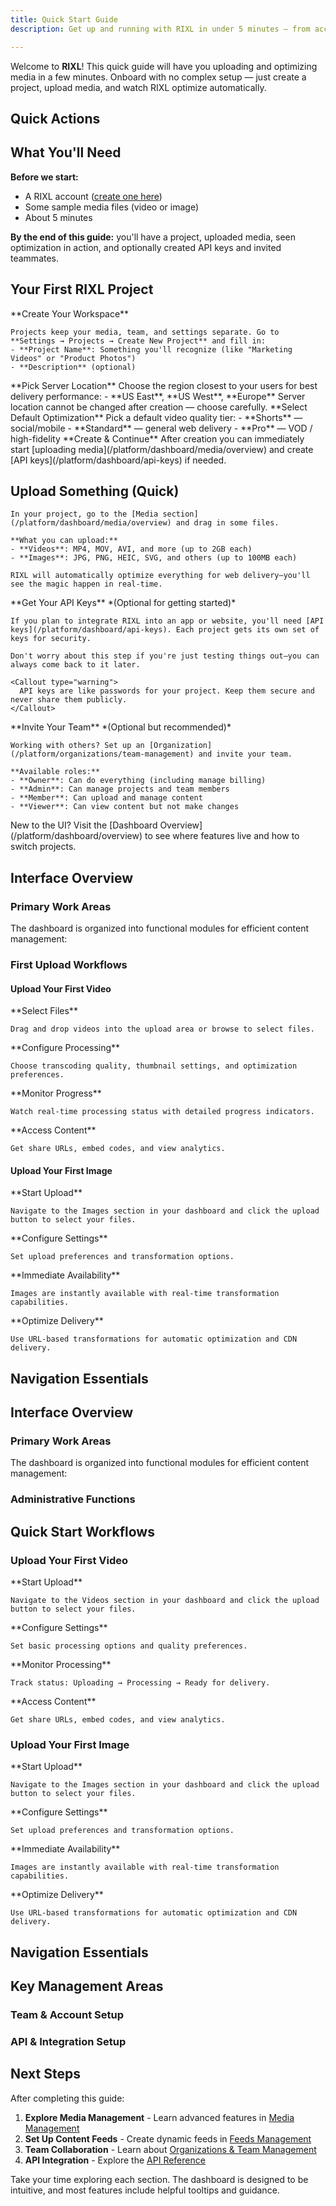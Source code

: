 ```yaml
---
title: Quick Start Guide
description: Get up and running with RIXL in under 5 minutes — from account setup to uploading your first media.

---
```



Welcome to **RIXL**! This quick guide will have you uploading and optimizing media in a few minutes. Onboard with no complex setup — just create a project, upload media, and watch RIXL optimize automatically.

## Quick Actions

<div className="grid gap-6 sm:grid-cols-2 lg:grid-cols-3">
  <InteractiveCard
    title="Create Project"
    description="Set up your first workspace for media organization."
    href="/platform/dashboard/projects/overview"
    icon="FolderPlus"
  />
  <InteractiveCard
    title="Upload Media"
    description="Start optimizing videos and images immediately."
    href="/platform/dashboard/media/overview"
    icon="Upload"
  />
  <InteractiveCard
    title="Generate API Key"
    description="Get keys for integrating RIXL into your apps."
    href="/platform/dashboard/api-keys"
    icon="Key"
  />
</div>

## What You'll Need

**Before we start:**
- A RIXL account ([create one here](https://app.rixl.com))
- Some sample media files (video or image)
- About 5 minutes

**By the end of this guide:** you'll have a project, uploaded media, seen optimization in action, and optionally created API keys and invited teammates.

## Your First RIXL Project

<Steps>
  <Step>
    **Create Your Workspace**
    
    Projects keep your media, team, and settings separate. Go to **Settings → Projects → Create New Project** and fill in:
    - **Project Name**: Something you'll recognize (like "Marketing Videos" or "Product Photos")
    - **Description** (optional)

  <Step>
    **Pick Server Location**  
    Choose the region closest to your users for best delivery performance:
    - **US East**, **US West**, **Europe**  
    <Callout type="warning">
      Server location cannot be changed after creation — choose carefully.
    </Callout>

  <Step>
    **Select Default Optimization**  
    Pick a default video quality tier:
    - **Shorts** — social/mobile  
    - **Standard** — general web delivery  
    - **Pro** — VOD / high-fidelity
  </Step>
  <Step>
    **Create & Continue**  
    After creation you can immediately start [uploading media](/platform/dashboard/media/overview) and create [API keys](/platform/dashboard/api-keys) if needed.
  </Step>

  </Step>


  ## Upload Something (Quick)
    
    In your project, go to the [Media section](/platform/dashboard/media/overview) and drag in some files.
    
    **What you can upload:**
    - **Videos**: MP4, MOV, AVI, and more (up to 2GB each)
    - **Images**: JPG, PNG, HEIC, SVG, and others (up to 100MB each)
    
    RIXL will automatically optimize everything for web delivery—you'll see the magic happen in real-time.
  
  </Step>
  <Step>
    **Get Your API Keys** *(Optional for getting started)*
    
    If you plan to integrate RIXL into an app or website, you'll need [API keys](/platform/dashboard/api-keys). Each project gets its own set of keys for security.
    
    Don't worry about this step if you're just testing things out—you can always come back to it later.
    
    <Callout type="warning">
      API keys are like passwords for your project. Keep them secure and never share them publicly.
    </Callout>
  </Step>
  <Step>
    **Invite Your Team** *(Optional but recommended)*
    
    Working with others? Set up an [Organization](/platform/organizations/team-management) and invite your team.
    
    **Available roles:**
    - **Owner**: Can do everything (including manage billing)
    - **Admin**: Can manage projects and team members
    - **Member**: Can upload and manage content
    - **Viewer**: Can view content but not make changes
  </Step>
</Steps>

<Callout type="tip">
New to the UI? Visit the [Dashboard Overview](/platform/dashboard/overview) to see where features live and how to switch projects.
</Callout>

## Interface Overview

### Primary Work Areas

The dashboard is organized into functional modules for efficient content management:

<div className="grid gap-4 sm:grid-cols-2 lg:grid-cols-4 mt-6">
  <InfoCard 
    title="Project Home" 
    description="Dashboard overview with usage metrics and quick actions"
    icon="BookOpen"
  />
  <InfoCard 
    title="Video Library" 
    description="Upload, transcode, and manage video content"
    icon="Video"
  />
  <InfoCard 
    title="Image Library" 
    description="Upload and process images with real-time transformations"
    icon="Image"
  />
  <InfoCard 
    title="Content Feeds" 
    description="Organize content into structured feeds"
    icon="Activity"
  />
</div>

### First Upload Workflows

#### Upload Your First Video

<Steps>
  <Step>
    **Select Files**
    
    Drag and drop videos into the upload area or browse to select files.
  </Step>
  <Step>
    **Configure Processing**
    
    Choose transcoding quality, thumbnail settings, and optimization preferences.
  </Step>
  <Step>
    **Monitor Progress**
    
    Watch real-time processing status with detailed progress indicators.
  </Step>
  <Step>
    **Access Content**
    
    Get share URLs, embed codes, and view analytics.
  </Step>
</Steps>

#### Upload Your First Image

<Steps>
  <Step>
    **Start Upload**
    
    Navigate to the Images section in your dashboard and click the upload button to select your files.
  </Step>
  <Step>
    **Configure Settings**
    
    Set upload preferences and transformation options.
  </Step>
  <Step>
    **Immediate Availability**
    
    Images are instantly available with real-time transformation capabilities.
  </Step>
  <Step>
    **Optimize Delivery**
    
    Use URL-based transformations for automatic optimization and CDN delivery.
  </Step>
</Steps>

## Navigation Essentials

<div className="grid gap-6 sm:grid-cols-3 mt-6">
  <InfoCard 
    title="Project Switching" 
    description="Use the project selector in the sidebar to switch between projects"
    icon="Workflow"
  />
  <InfoCard 
    title="Quick Actions" 
    description="Most sections include quick action buttons for common tasks"
    icon="Activity"
  />
  <InfoCard 
    title="Usage Monitoring" 
    description="Storage usage and recent activity are visible on the project home page"
    icon="BarChart3"
  />
</div>

## Interface Overview

### Primary Work Areas

The dashboard is organized into functional modules for efficient content management:

<div className="grid gap-4 sm:grid-cols-2 lg:grid-cols-4 mt-6">
  <InfoCard 
    title="Project Home" 
    description="Dashboard overview with usage metrics and quick actions"
    icon="BookOpen"
  />
  <InfoCard 
    title="Video Library" 
    description="Upload, transcode, and manage video content"
    icon="Video"
  />
  <InfoCard 
    title="Image Library" 
    description="Upload and process images with real-time transformations"
    icon="Image"
  />
  <InfoCard 
    title="Content Feeds" 
    description="Organize media into structured feeds for dynamic delivery"
    icon="Activity"
  />
</div>

### Administrative Functions

<div className="grid gap-4 sm:grid-cols-2 lg:grid-cols-4 mt-6">
  <InfoCard 
    title="Project Settings" 
    description="Configure processing preferences and team permissions"
    icon="FolderIcon"
  />
  <InfoCard 
    title="Team Management" 
    description="Invite members and manage role-based access control"
    icon="Users"
  />
  <InfoCard 
    title="API Authentication" 
    description="Generate and manage API keys for programmatic access"
    icon="Key"
  />
  <InfoCard 
    title="Billing & Usage" 
    description="Monitor consumption and manage subscription preferences"
    icon="CreditCard"
  />
</div>

## Quick Start Workflows

### Upload Your First Video

<Steps>
  <Step>
    **Start Upload**
    
    Navigate to the Videos section in your dashboard and click the upload button to select your files.
  </Step>
  <Step>
    **Configure Settings**
    
    Set basic processing options and quality preferences.
  </Step>
  <Step>
    **Monitor Processing**
    
    Track status: Uploading → Processing → Ready for delivery.
  </Step>
  <Step>
    **Access Content**
    
    Get share URLs, embed codes, and view analytics.
  </Step>
</Steps>

### Upload Your First Image

<Steps>
  <Step>
    **Start Upload**
    
    Navigate to the Images section in your dashboard and click the upload button to select your files.
  </Step>
  <Step>
    **Configure Settings**
    
    Set upload preferences and transformation options.
  </Step>
  <Step>
    **Immediate Availability**
    
    Images are instantly available with real-time transformation capabilities.
  </Step>
  <Step>
    **Optimize Delivery**
    
    Use URL-based transformations for automatic optimization and CDN delivery.
  </Step>
</Steps>

## Navigation Essentials

<div className="grid gap-6 sm:grid-cols-3 mt-6">
  <InfoCard 
    title="Project Switching" 
    description="Use the project selector in the sidebar to switch between projects"
    icon="Workflow"
  />
  <InfoCard 
    title="Quick Actions" 
    description="Most sections include quick action buttons for common tasks"
    icon="Activity"
  />
  <InfoCard 
    title="Usage Monitoring" 
    description="Storage usage and recent activity are visible on the project home page"
    icon="BarChart3"
  />
</div>

## Key Management Areas

### Team & Account Setup

<div className="grid gap-6 sm:grid-cols-2">
  <InteractiveCard
    title="Team Management"
    description="Set up your team and assign roles for collaborative work."
  href="/platform/organizations/overview"
    icon="Users"
  />
  <InteractiveCard
    title="Account Settings"
    description="Configure your personal account settings and security."
    href="/platform/account"
    icon="Settings"
  />
</div>

### API & Integration Setup

<div className="grid gap-6 sm:grid-cols-2">
  <InteractiveCard
    title="Create API Keys"
    description="Generate your first API keys for programmatic access."
  href="/platform/api-access/overview"
    icon="Key"
  />
  <InteractiveCard
    title="Billing Setup"
    description="Configure your billing and subscription preferences."
  href="/platform/billing/overview"
    icon="CreditCard"
  />
</div>

## Next Steps

After completing this guide:

1. **Explore Media Management** - Learn advanced features in [Media Management](/platform/dashboard/media/overview)
2. **Set Up Content Feeds** - Create dynamic feeds in [Feeds Management](/platform/dashboard/feeds/overview)
3. **Team Collaboration** - Learn about [Organizations & Team Management](/platform/organizations/overview)
4. **API Integration** - Explore the [API Reference](/platform/api-reference/overview)

<Callout type="tip">
Take your time exploring each section. The dashboard is designed to be intuitive, and most features include helpful tooltips and guidance.
</Callout>